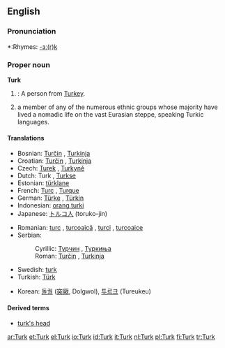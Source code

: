 {{see|turk|Türk}}
==English==

===Pronunciation===
*:Rhymes: [[Rhymes:English:-ɜː(r)k|-ɜː(r)k]]

===Proper noun===
'''Turk'''

# {{colloquial}}: A person from [[Turkey]].
# a member of any of the numerous ethnic groups whose majority have lived a nomadic life on the vast Eurasian steppe, speaking Turkic languages.

====Translations====
{{trans-top|Turkish nationals}}
*Bosnian: [[Turčin]] {{m}}, [[Turkinja]] {{f}}
*Croatian: [[Turčin]] {{m}}, [[Turkinja]] {{f}}
* Czech: [[Turek]] {{m}}, [[Turkyně]] {{f}}
*Dutch: Turk {{m}}, [[Turkse]] {{f}}
*Estonian: [[türklane]]
*French: [[Turc]] {{m}}, [[Turque]] {{f}}
*German: [[Türke]] {{m}}, [[Türkin]] {{f}}
*Indonesian: [[orang turki]]
*Japanese: [[トルコ人]] (toruko-jin)
{{trans-mid}}
*Romanian: [[turc]] {{m}}, [[turcoaică]] {{f}}, [[turci]] {{m|p}}, [[turcoaice]] {{f|p}}
*Serbian:
*:Cyrillic: [[Турчин]] {{m}}, [[Туркиња]] {{f}}
*:Roman: [[Turčin]] {{m}}, [[Turkinja]] {{f}}
*Swedish: [[turk]] {{c}}
*Turkish: [[Türk]]
{{trans-bottom}}

{{trans-top|Turkic speakers}}
*Korean: [[돌궐]] ([[突]][[厥]], Dolgwol), [[투르크]] (Tureukeu)
{{trans-mid}}
{{trans-bottom}}

====Derived terms====
* [[turk's head]]

[[ar:Turk]]
[[et:Turk]]
[[el:Turk]]
[[io:Turk]]
[[id:Turk]]
[[it:Turk]]
[[nl:Turk]]
[[pl:Turk]]
[[fi:Turk]]
[[tr:Turk]]